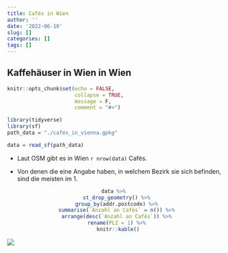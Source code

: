 ```yaml
---
title: Cafés in Wien
author: ''
date: '2022-06-10'
slug: []
categories: []
tags: []
---
```


## Kaffehäuser in Wien in Wien


```r
knitr::opts_chunk$set(echo = FALSE, 
                      collapse = TRUE,
                      message = F,
                      comment = "#>")
```



```r
library(tidyverse)
library(sf)
path_data = "./cafes_in_vienna.gpkg"
```



```r
data = read_sf(path_data)
```


- Laut OSM gibt es in Wien `r nrow(data)` Cafés.

- Von denen die eine Angabe haben, in welchem Bezirk sie sich befinden, sind die meisten im 1.

<!-- <div style="display: flex; justify-content: center; text-align: center"> -->
<div style="text-align: center">
```r
data %>% 
  st_drop_geometry() %>% 
  group_by(addr.postcode) %>% 
  summarise(`Anzahl an Cafés` = n()) %>% 
  arrange(desc(`Anzahl an Cafés`)) %>% 
  rename(PLZ = 1) %>% 
  knitr::kable()
```
</div>




![](/img/maps/vienna_cfes/vienna_cafes.png)

